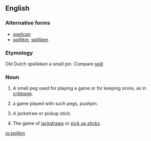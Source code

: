 ==English==

===Alternative forms===
* [[spelican]]
* [[spillikin]], [[spilliken]]

===Etymology===
Old Dutch ''spelleken'' a small pin. Compare [[spill]]

===Noun===
{{en-noun}}

# {{context|cribbage}} A small peg used for playing a game or for keeping score, as in [[cribbage]].
# {{context|in the plural}} a game played with such pegs, pushpin.
# A jackstraw or pickup stick.
# {{context|in the plural}} The game of [[jackstraw]]s or [[pick up sticks]].

[[io:spilikin]]
